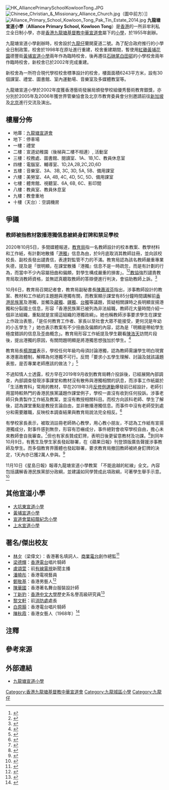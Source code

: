 [[File:HK_AlliancePrimarySchoolKowloonTong.JPG|thumb]]
[[File:Chinese_Christian_&_Missionary_Alliance_Church.jpg|thumb]]（圖中前方）]]
[[File:Alliance_Primary_School_Kowloon_Tong_Pak_Tin_Estate_2014.jpg|thumb]]
'''九龍塘宣道小學'''（'''Alliance Primary School, Kowloon Tong'''）是[[香港|香港]]的一所非牟利私立全日制小學，亦是[[香港九龍塘基督教中華宣道會|香港九龍塘基督教中華宣道會]]屬下的[[小學|小學]]，於1955年創辦。

九龍塘宣道小學創辦時，校舍設於[[九龍仔|九龍仔]]蘭開夏道二號。為了配合政府推行的小學全日制政策，校舍於1998年在原址進行重建，校舍重建期間，暫使用[[紅磡|紅磡]][[黃埔花園|黃埔花園]]德豐街[[黃埔宣道小學|黃埔宣道小學]]兩年作為臨時校舍，後再遷往[[石硤尾|石硤尾]][[白田邨|白田邨]]的小學校舍兩年作臨時校舍，新校舍已於2002年完成重建。

新校舍為一所符合現代學校校舍標準設計的校舍，樓面面積6243平方米，設有30個課室、禮堂、圖書館、室內運動場、音樂室及多媒體教室等。

九龍塘宣道小學於2002年度獲香港藝術發展局頒發學校組優秀藝術教育銀獎，亦分別於2005年及2006年獲世界管樂協會及北京市教育委員會分別邀請前往[[新加坡|新加坡]]及[[北京|北京]]進行交流及演出。

==樓層分佈==
*地庫：[[九龍塘宣道會|九龍塘宣道會]]
*地下：停車場
*一樓：禮堂
*二樓：宣道幼稚園（後梯與二樓不相連）, 活動室
*三樓：校務處、圖書館、閱讀室、1A、1B,1C、教員休息室
*四樓：電腦室、輔導室、1D,2A,2B,2C,2D,6D
*五樓：音樂室、3A、3B, 3C, 3D, 5A, 5B、備用課室
*六樓：美勞室、4A, 4B, 4C, 4D, 5C, 5D、備用課室
*七樓：體育館、視聽室、6A, 6B, 6C、影印間
*八樓：教員室、教員休息室
*九樓：教會重地
*十樓（天台）：空調機房

==爭議==
===教師被指教材散播港獨信息被終身釘牌和禁足學校===
2020年10月5日，多間媒體報道，[[教育局_(香港)|教育局]]指一名教師設計的校本教案、教學材料和工作紙，有計劃地散播「[[港獨|港獨]]」信息為由，於9月底取消其教師註冊，並向該校校長、副校長發出譴責信，表達對監管不力的不滿。教育局認為該名教師嚴重專業失德，提及是「很明顯，在課堂散播『港獨』信息不是一時疏忽，而是有計劃的行為，而當中不少內容屬扭曲和偏頗，對學生構成嚴重的損害」。<ref>{{cite news |title=反送中以來首度有教師被釘牌　教局指控教材散播港獨信息　據報涉九龍塘宣道小學 |url=https://www.thestandnews.com/society/%E5%8F%8D%E9%80%81%E4%B8%AD%E4%BB%A5%E4%BE%86%E9%A6%96%E5%BA%A6%E6%9C%89%E6%95%99%E5%B8%AB%E8%A2%AB%E9%87%98%E7%89%8C-%E6%95%99%E5%B1%80%E6%8C%87%E6%8E%A7%E6%95%99%E6%9D%90%E6%95%A3%E6%92%AD%E6%B8%AF%E7%8D%A8%E4%BF%A1%E6%81%AF-%E6%93%9A%E5%A0%B1%E6%B6%89%E4%B9%9D%E9%BE%8D%E5%A1%98%E5%AE%A3%E9%81%93%E5%B0%8F%E5%AD%B8/ |accessdate=2020-10-06 |publisher=立場新聞 |date=2020-10-05 |archive-date=2020-10-31 |archive-url=https://web.archive.org/web/20201031163921/https://www.thestandnews.com/society/%E5%8F%8D%E9%80%81%E4%B8%AD%E4%BB%A5%E4%BE%86%E9%A6%96%E5%BA%A6%E6%9C%89%E6%95%99%E5%B8%AB%E8%A2%AB%E9%87%98%E7%89%8C-%E6%95%99%E5%B1%80%E6%8C%87%E6%8E%A7%E6%95%99%E6%9D%90%E6%95%A3%E6%92%AD%E6%B8%AF%E7%8D%A8%E4%BF%A1%E6%81%AF-%E6%93%9A%E5%A0%B1%E6%B6%89%E4%B9%9D%E9%BE%8D%E5%A1%98%E5%AE%A3%E9%81%93%E5%B0%8F%E5%AD%B8/ |dead-url=no }}</ref><ref>{{Cite web |url=https://www.hkcnews.com/article/34548/%E6%95%99%E5%B8%AB%E9%87%98%E7%89%8C-%E5%9A%B4%E9%87%8D%E5%B0%88%E6%A5%AD%E5%A4%B1%E5%BE%B7-%E6%B8%AF%E7%8D%A8-34548/%E3%80%90%E6%95%99%E5%B8%AB%E9%87%98%E7%89%8C%E3%80%91%E9%A6%96%E5%BC%95%E7%94%A8%E3%80%8C%E5%9A%B4%E9%87%8D%E5%B0%88%E6%A5%AD%E5%A4%B1%E5%BE%B7%E3%80%8D%E7%90%86%E7%94%B1-%E8%A2%AB%E6%8C%87%E5%AE%A3%E6%8F%9A%E6%B8%AF%E7%8D%A8%E8%80%81%E5%B8%AB%E7%B5%82%E7%94%9F%E5%A4%B1%E6%95%99%E5%B8%AD-%E5%B8%B8%E7%A7%98%E3%80%8C%E8%A6%BA%E5%BE%97%E3%80%8D%E4%B8%8D%E7%A8%B1%E8%81%B7%E5%8F%AF%E9%87%98%E7%89%8C |title=【教師釘牌】首引用「嚴重專業失德」理由　被指宣揚港獨老師終生失教席　常秘「覺得」不稱職可釘牌 |accessdate=2020-10-13 |archive-date=2020-11-30 |archive-url=https://web.archive.org/web/20201130104452/https://www.hkcnews.com/article/34548/%E6%95%99%E5%B8%AB%E9%87%98%E7%89%8C-%E5%9A%B4%E9%87%8D%E5%B0%88%E6%A5%AD%E5%A4%B1%E5%BE%B7-%E6%B8%AF%E7%8D%A8-34548/%E3%80%90%E6%95%99%E5%B8%AB%E9%87%98%E7%89%8C%E3%80%91%E9%A6%96%E5%BC%95%E7%94%A8%E3%80%8C%E5%9A%B4%E9%87%8D%E5%B0%88%E6%A5%AD%E5%A4%B1%E5%BE%B7%E3%80%8D%E7%90%86%E7%94%B1-%E8%A2%AB%E6%8C%87%E5%AE%A3%E6%8F%9A%E6%B8%AF%E7%8D%A8%E8%80%81%E5%B8%AB%E7%B5%82%E7%94%9F%E5%A4%B1%E6%95%99%E5%B8%AD-%E5%B8%B8%E7%A7%98%E3%80%8C%E8%A6%BA%E5%BE%97%E3%80%8D%E4%B8%8D%E7%A8%B1%E8%81%B7%E5%8F%AF%E9%87%98%E7%89%8C |dead-url=no }}</ref>[[教協|教協]]強烈譴責教育局取消教師資格，並無認真聽取教師的答辯便進行判決，會協助教師上訴。<ref>{{cite news |title=一名教師涉教材散播港獨被取消註冊　教協會協助上訴 |url=https://news.rthk.hk/rthk/ch/component/k2/1553210-20201006.htm |accessdate=2020-10-06 |publisher=香港電台 |date=2020-10-06}}</ref>

10月6日，教育局召開記者會，教育局副秘書長[[陳蕭淑芬|陳蕭淑芬]]指出，涉事教師設計的教案、教材和工作紙的主題題與港獨有關，而教案顯示課堂有85分鐘時間講解前[[香港民族黨|香港民族黨]]及港獨，並觸及[[藏獨|藏獨]]、[[疆獨|疆獨]]、[[台獨|台獨]]等議題，質疑相關課時之長明顯宣揚港獨和分裂國土信息，形容「香港民族黨已被列為非法組職，教師花大量時間介紹一個非法組織，重點就是宣揚這組織的港獨政綱」。她也稱教師涉事要求學生在課堂上作政治表態，「是任何教育工作者、家長以至社會大眾不能接受，更何況是年幼的小五學生？」她也表示教案有不少扭曲及偏頗的內容，認為是「明顯是帶給學生極度錯誤的信息及歪曲概念」。教育局形容工作紙提及學生觀看[[陳浩天|陳浩天]]訪問片段後，提出港獨的原因，有關問題明顯是將港獨思想強加於學生。<ref>{{cite news |title=教師被終身釘牌、禁足學校　教育局指有計劃散播港獨：用50分鐘教民族黨宗旨　楊潤雄：小五作學術討論屬過 |url=http://cablenews.i-cable.com/ci/videopage/news/37063 |accessdate=2020-10-07 |publisher=有線新聞 |date=2020-10-07 |archive-date=2020-10-11 |archive-url=https://web.archive.org/web/20201011094814/http://cablenews.i-cable.com/ci/videopage/news/37063 |dead-url=no }}</ref>

教育局長[[楊潤雄|楊潤雄]]表示，學校任何年級均毋須討論港獨，認為教師需讓學生明白現實本港憲政體制，解釋為何港獨不可行。反問「要求小五學生理解、討論及就該議題表態，是否專業老師應該的做法？」<ref>{{cite news |title=教局：教案85分鐘講獨 非談自由 教師釘牌 知情者：學生答官員「老師是探討言論自由」 |url=https://news.mingpao.com/pns/%e8%a6%81%e8%81%9e/article/20201007/s00001/1602009242984/%e6%95%99%e5%b1%80-%e6%95%99%e6%a1%8885%e5%88%86%e9%90%98%e8%ac%9b%e7%8d%a8-%e9%9d%9e%e8%ab%87%e8%87%aa%e7%94%b1-%e6%95%99%e5%b8%ab%e9%87%98%e7%89%8c-%e7%9f%a5%e6%83%85%e8%80%85-%e5%ad%b8%e7%94%9f%e7%ad%94%e5%ae%98%e5%93%a1%e3%80%8c%e8%80%81%e5%b8%ab%e6%98%af%e6%8e%a2%e8%a8%8e%e8%a8%80%e8%ab%96%e8%87%aa%e7%94%b1%e3%80%8d |accessdate=2020-10-07 |work=明報 |date=2020-10-07 |archive-date=2021-01-26 |archive-url=https://web.archive.org/web/20210126070348/https://news.mingpao.com/pns/%e8%a6%81%e8%81%9e/article/20201007/s00001/1602009242984/%e6%95%99%e5%b1%80-%e6%95%99%e6%a1%8885%e5%88%86%e9%90%98%e8%ac%9b%e7%8d%a8-%e9%9d%9e%e8%ab%87%e8%87%aa%e7%94%b1-%e6%95%99%e5%b8%ab%e9%87%98%e7%89%8c-%e7%9f%a5%e6%83%85%e8%80%85-%e5%ad%b8%e7%94%9f%e7%ad%94%e5%ae%98%e5%93%a1%e3%80%8c%e8%80%81%e5%b8%ab%e6%98%af%e6%8e%a2%e8%a8%8e%e8%a8%80%e8%ab%96%e8%87%aa%e7%94%b1%e3%80%8d |dead-url=no }}</ref>

不過知情人士透露，校方早在2019年9月收到教育局轉介投訴後，已經展開內部調查，內部調查發現涉事課堂和教材沒有散佈與港獨相關的訊息，而涉事工作紙屬於「生活教育科」常用的教材，早在2019年3月[[反修例運動|反修例運動]]爆發前已經設計，老師引用當時較熱門的香港民族黨議題作課堂例子，學校一直沒有收到任何投訴。涉事老師只負責製作工作紙及教案，並沒有教授相關科目。而校方向該科老師、學生了解後，認為課堂重點是教授言論自由，並非散播港獨信息。而事件中沒有老師受到處分和需要離職，反映校本調查結果與教育局說法完全相反。<ref>{{cite news |title=【教師被釘牌】校本調查指教材軸心為言論自由　無人須受罰　教局推翻調查指控老師「有計劃」散播港獨 |url=https://www.thestandnews.com/politics/%E6%95%99%E5%B8%AB%E8%A2%AB%E9%87%98%E7%89%8C-%E6%A0%A1%E6%9C%AC%E8%AA%BF%E6%9F%A5%E6%8C%87%E6%95%99%E6%9D%90%E8%BB%B8%E5%BF%83%E7%82%BA%E8%A8%80%E8%AB%96%E8%87%AA%E7%94%B1-%E7%84%A1%E4%BA%BA%E9%A0%88%E5%8F%97%E7%BD%B0-%E6%95%99%E5%B1%80%E6%8E%A8%E7%BF%BB%E8%AA%BF%E6%9F%A5%E6%8C%87%E6%8E%A7%E8%80%81%E5%B8%AB-%E6%9C%89%E8%A8%88%E5%8A%83-%E6%95%A3%E6%92%AD%E6%B8%AF%E7%8D%A8/ |accessdate=2020-10-06 |publisher=立場新聞 |date=2020-10-06 |archive-date=2020-10-24 |archive-url=https://web.archive.org/web/20201024124053/https://www.thestandnews.com/politics/%E6%95%99%E5%B8%AB%E8%A2%AB%E9%87%98%E7%89%8C-%E6%A0%A1%E6%9C%AC%E8%AA%BF%E6%9F%A5%E6%8C%87%E6%95%99%E6%9D%90%E8%BB%B8%E5%BF%83%E7%82%BA%E8%A8%80%E8%AB%96%E8%87%AA%E7%94%B1-%E7%84%A1%E4%BA%BA%E9%A0%88%E5%8F%97%E7%BD%B0-%E6%95%99%E5%B1%80%E6%8E%A8%E7%BF%BB%E8%AA%BF%E6%9F%A5%E6%8C%87%E6%8E%A7%E8%80%81%E5%B8%AB-%E6%9C%89%E8%A8%88%E5%8A%83-%E6%95%A3%E6%92%AD%E6%B8%AF%E7%8D%A8/ |dead-url=no }}</ref>

有學校家長表示，被取消註冊老師熱心教學，用心教小朋友，不認為工作紙有宣揚港獨成分，對事件感到無奈，形容有恐嚇成分，事件絕對會收窄學校自由，擔心未來教師會自我審查。<ref>{{cite news |title=知情人士指教師僅製教材無授課　未能跟教局會面申辯 |url=https://news.now.com/home/local/player?newsId=408065 |accessdate=2020-10-07 |publisher=Now新聞台 |date=2020-10-07 |archive-date=2020-10-16 |archive-url=https://web.archive.org/web/20201016131149/https://news.now.com/home/local/player?newsId=408065 |dead-url=no }}</ref>但也有家長贊成釘牌，表明日後更留意教材及功課。<ref>{{cite news |title=涉事校長教師已離任 有家長稱釘牌太嚴苛 |url=https://news.mingpao.com/pns/%e8%a6%81%e8%81%9e/article/20201007/s00001/1602009246843/%e6%b6%89%e4%ba%8b%e6%a0%a1%e9%95%b7%e6%95%99%e5%b8%ab%e5%b7%b2%e9%9b%a2%e4%bb%bb-%e6%9c%89%e5%ae%b6%e9%95%b7%e7%a8%b1%e9%87%98%e7%89%8c%e5%a4%aa%e5%9a%b4%e8%8b%9b |accessdate=2020-10-07 |work=明報 |date=2020-10-07 |archive-date=2020-10-20 |archive-url=https://web.archive.org/web/20201020092631/https://news.mingpao.com/pns/%E8%A6%81%E8%81%9E/article/20201007/s00001/1602009246843/%E6%B6%89%E4%BA%8B%E6%A0%A1%E9%95%B7%E6%95%99%E5%B8%AB%E5%B7%B2%E9%9B%A2%E4%BB%BB-%E6%9C%89%E5%AE%B6%E9%95%B7%E7%A8%B1%E9%87%98%E7%89%8C%E5%A4%AA%E5%9A%B4%E8%8B%9B |dead-url=no }}</ref>到同年10月9日，有舊生及學生家長發起聯署，在《蘋果日報》刊登頭版廣告聲援涉事教師及學生。而多個教育界團體也發起聯署，要求教育局撤回教師被終身釘牌的決定，1天內亦已獲2萬人參與。<ref>{{cite news |title=宣道校友家長聯署登頭版 聲援遭釘牌教師 斥教局顛倒事非 |url=https://hk.appledaily.com/local/20201008/5OKHEBZAYRFXPI54IEUXFXAJLU/ |accessdate=2020-10-08 |work=蘋果日報 |date=2020-10-08 |archive-date=2020-10-08 |archive-url=https://web.archive.org/web/20201008143956/https://hk.appledaily.com/local/20201008/5OKHEBZAYRFXPI54IEUXFXAJLU/ |dead-url=no }}</ref>

11月10日《星島日報》報導九龍塘宣道小學教案 「不能逾越的紅線」全文。內容包括講解香港民族黨部分政綱，並建議如同學贊成此項政綱，可著學生舉手示意。
<ref>{{cite news |title=宣小問題教案內容全文 |url=https://std.stheadline.com/exclusive/article/380/%E7%8D%A8%E5%AE%B6-%E5%AE%A3%E5%B0%8F%E5%95%8F%E9%A1%8C%E6%95%99%E6%A1%88%E5%85%A7%E5%AE%B9%E5%85%A8%E6%96%87 |accessdate=2020-11-10 |work=星島日報 |date=2020-11-10}}</ref>

==其他宣道小學==
*[http://www.apstht.edu.hk 大坑東宣道小學]{{Wayback|url=http://www.apstht.edu.hk/ |date=20200922040025 }}
*[http://www.apsw.edu.hk 黃埔宣道小學]{{Wayback|url=http://www.apsw.edu.hk/ |date=20170102023225 }}
*[http://www.casyymps.edu.hk 宣道會葉紹蔭紀念小學]{{Wayback|url=http://www.casyymps.edu.hk/ |date=20201204145512 }}
*[http://www.apsss.edu.hk 上水宣道小學]{{Wayback|url=http://www.apsss.edu.hk/ |date=20200927064725 }}

==著名/傑出校友==
*[[林夕|林夕]]（梁偉文）：香港著名填詞人、[[商業電台|商業電台]]創作總監<ref>{{web reference|URL=https://hk.news.appledaily.com/local/daily/article/20130609/18290636|title=兩校名人輩出 學額年年爭崩頭|work=香港蘋果日報|year=2013年|date=6月9日|accessdate=2018-05-01|archive-date=2018-05-01|archive-url=https://web.archive.org/web/20180501224839/https://hk.news.appledaily.com/local/daily/article/20130609/18290636|dead-url=no}}</ref>
*[[梁德輝|梁德輝]]：[[香港電台|香港電台]]唱片騎師
*[[盧頌萱|盧頌萱]]：前[[有線電視|有線電視]]新聞主播
*[[潘曉彤|潘曉彤]]：香港電視藝員
*[[鄭敬基|鄭敬基]]：香港男藝人<ref name="Joe Cheng's primary school, 2018-5-23">{{Cite web |url=https://drive.google.com/file/d/174M3WHh6hQChBqJ-HI8UkCTm9Q1ZvsGO/view?usp=sharing |title=Joe Cheng's primary school, 2018-5-23 |access-date=2018-05-23 |archive-date=2020-08-18 |archive-url=https://web.archive.org/web/20200818190535/https://drive.google.com/file/d/174M3WHh6hQChBqJ-HI8UkCTm9Q1ZvsGO/view?usp=sharing |dead-url=no }}</ref>
*[[陳華國|陳華國]]：香港著名舞台服裝設計師{{noteTag|資料出自香港電台第二台廣播節目《守下留情》於2018年9月10日播出的訪問「著名舞台服裝設計師陳華國訪問第一集 + 一傑阿勤大鬥"菲林"快歌，重溫！」。}}
*[[丁新豹|丁新豹]]：[[香港中文大學|香港中文大學]]歷史系名譽高級研究員<ref>{{cite news | title=史學專家丁新豹 奮鬥闖出一片天 | url=https://hk.news.yahoo.com/%E5%8F%B2%E5%AD%B8%E5%B0%88%E5%AE%B6%E4%B8%81%E6%96%B0%E8%B1%B9-%E5%A5%AE%E9%AC%A5%E9%97%96%E5%87%BA-%E7%89%87%E5%A4%A9-215515601.html | format= | publisher=星島日報 | date=2015-10-15 | accessdate=2019-10-11 | quote= | archive-date=2019-10-10 | archive-url=https://web.archive.org/web/20191010133205/https://hk.news.yahoo.com/%E5%8F%B2%E5%AD%B8%E5%B0%88%E5%AE%B6%E4%B8%81%E6%96%B0%E8%B1%B9-%E5%A5%AE%E9%AC%A5%E9%97%96%E5%87%BA-%E7%89%87%E5%A4%A9-215515601.html | dead-url=no }}</ref>
*[[黎文軒|黎文軒]]：前[[消防處|消防處]]處長
*[[白原顥|白原顥]]：香港電台唱片騎師
*[[陳秋霞|陳秋霞]]：香港女藝人（1968年）<ref>{{cite news |title=十間學校畢業典禮 |url=https://mmis.hkpl.gov.hk/coverpage/-/coverpage/view?_coverpage_WAR_mmisportalportlet_hsf=%E7%95%A2%E6%A5%AD%E5%85%B8%E7%A6%AE&p_r_p_-1078056564_c=QF757YsWv5%2BakvA8rFW5ErjpEWPVZzwE&_coverpage_WAR_mmisportalportlet_o=140&_coverpage_WAR_mmisportalportlet_actual_q=%28%20verbatim_dc.collection%3A%28%22Old%5C%20HK%5C%20Newspapers%22%29%20%29%20AND+%28%20%28%20allTermsMandatory%3A%28true%29%20OR+all_dc.title%3A%28%E7%95%A2%E6%A5%AD%E5%85%B8%E7%A6%AE%29%20OR+all_dc.creator%3A%28%E7%95%A2%E6%A5%AD%E5%85%B8%E7%A6%AE%29%20OR+all_dc.contributor%3A%28%E7%95%A2%E6%A5%AD%E5%85%B8%E7%A6%AE%29%20OR+all_dc.subject%3A%28%E7%95%A2%E6%A5%AD%E5%85%B8%E7%A6%AE%29%20OR+fulltext%3A%28%E7%95%A2%E6%A5%AD%E5%85%B8%E7%A6%AE%29%20OR+all_dc.description%3A%28%E7%95%A2%E6%A5%AD%E5%85%B8%E7%A6%AE%29%20%29%20%29&_coverpage_WAR_mmisportalportlet_sort_field=dc.publicationdate_bsort&_coverpage_WAR_mmisportalportlet_sort_order=desc&_coverpage_WAR_mmisportalportlet_filter=dc.publicationdate_dt%3A%5B1960-01-01T00%3A00%3A00Z+TO+1969-12-31T15%3A59%3A59Z%5D |page=13 |language= |publisher=華僑日報 | date=1968-07-29 |accessdate=2022-03-30 |quote= }}</ref>

==注釋==
{{noteFoot}}

==參考來源==
{{reflist}}

==外部連結==
*[http://www.apskt.edu.hk/ 九龍塘宣道小學]{{Wayback|url=http://www.apskt.edu.hk/ |date=20210211155436 }}

[[Category:香港九龍塘基督教中華宣道會|Category:香港九龍塘基督教中華宣道會]]
[[Category:九龍城區小學|Category:九龍城區小學]]
[[Category:九龍仔|Category:九龍仔]]